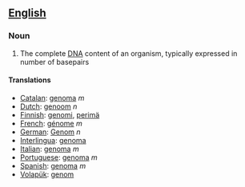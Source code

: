 ==[[English]]==
===Noun===

#The complete [[DNA]] content of an organism, typically expressed in number of basepairs

====Translations====
*[[Catalan]]: [[genoma]] ''m''
*[[Dutch]]: [[genoom]] ''n''
*[[Finnish]]: [[genomi]], [[perimä]]
*[[French]]: [[génome]] ''m''
*[[German]]: [[Genom]] ''n''
*[[Interlingua]]: [[genoma]]
*[[Italian]]: [[genoma]] ''m''
*[[Portuguese]]: [[genoma]] ''m''
*[[Spanish]]: [[genoma]] ''m''
*[[Volapük]]: [[genom]]

{{Wikipedia}}